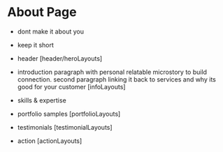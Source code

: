 

<Meta of={Stories} />

# About Page

- dont make it about you
- keep it short

- header [header/heroLayouts]
- introduction paragraph with personal relatable microstory to build connection. second paragraph linking it back to services and why its good for your customer [infoLayouts]
- skills & expertise
- portfolio samples [portfolioLayouts]
- testimonials [testimonialLayouts]
- action [actionLayouts]

<Canvas of={Stories.Default} sourceState="shown" withToolbar="true" />
